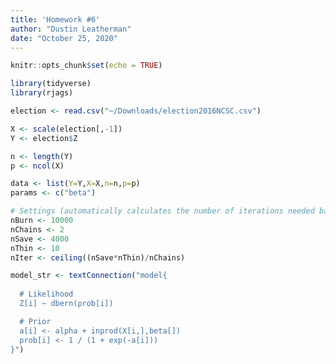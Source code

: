 ```yaml
---
title: 'Homework #6'
author: "Dustin Leatherman"
date: "October 25, 2020"
---
```


```r
knitr::opts_chunk$set(echo = TRUE)

library(tidyverse)
library(rjags)

election <- read.csv("~/Downloads/election2016NCSC.csv")
```


```r

X <- scale(election[,-1])
Y <- election$Z

n <- length(Y)
p <- ncol(X)

data <- list(Y=Y,X=X,n=n,p=p)
params <- c("beta")

# Settings (automatically calculates the number of iterations needed based on inputs)
nBurn <- 10000
nChains <- 2
nSave <- 4000
nThin <- 10
nIter <- ceiling((nSave*nThin)/nChains)
```

```r
model_str <- textConnection("model{
  
  # Likelihood
  Z[i] ~ dbern(prob[i])

  # Prior
  a[i] <- alpha + inprod(X[i,],beta[])
  prob[i] <- 1 / (1 + exp(-a[i]))
}")
```

